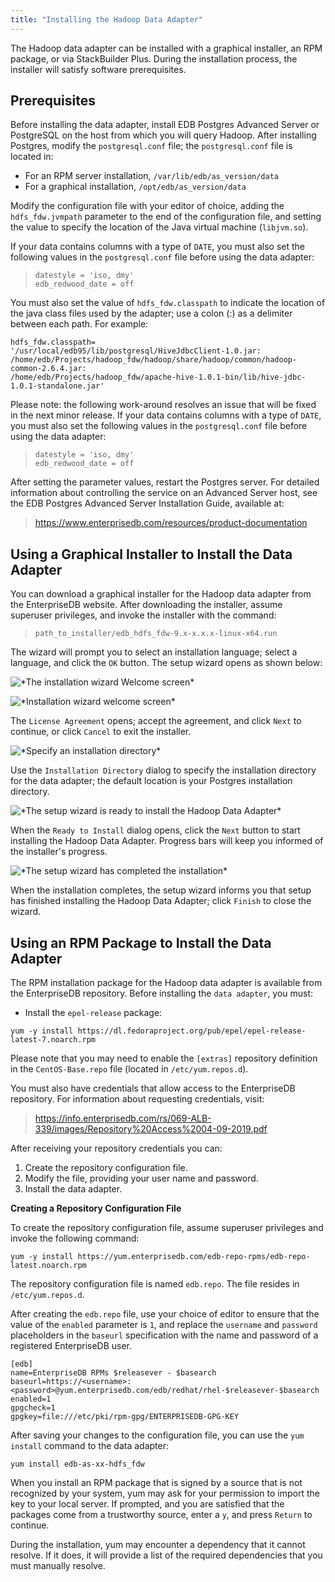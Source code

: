 ```yaml
---
title: "Installing the Hadoop Data Adapter"
---
```


<div id="installing_the_hadoop_data_adapter" class="registered_link"></div>

The Hadoop data adapter can be installed with a graphical installer, an RPM package, or via StackBuilder Plus. During the installation process, the installer will satisfy software prerequisites.

<div id="prerequisites" class="registered_link"></div>

## Prerequisites

Before installing the data adapter, install EDB Postgres Advanced Server or PostgreSQL on the host from which you will query Hadoop. After installing Postgres, modify the `postgresql.conf` file; the `postgresql.conf` file is located in:

-   For an RPM server installation, `/var/lib/edb/as_version/data`
-   For a graphical installation, `/opt/edb/as_version/data`

Modify the configuration file with your editor of choice, adding the `hdfs_fdw.jvmpath` parameter to the end of the configuration file, and setting the value to specify the location of the Java virtual machine (`libjvm.so`).

If your data contains columns with a type of `DATE`, you must also set the following values in the `postgresql.conf` file before using the data adapter:

> `datestyle = 'iso, dmy'`  
> `edb_redwood_date = off`

You must also set the value of `hdfs_fdw.classpath` to indicate the location of the java class files used by the adapter; use a colon (:) as a delimiter between each path. For example:

```text
hdfs_fdw.classpath=
'/usr/local/edb95/lib/postgresql/HiveJdbcClient-1.0.jar: /home/edb/Projects/hadoop_fdw/hadoop/share/hadoop/common/hadoop-common-2.6.4.jar:
/home/edb/Projects/hadoop_fdw/apache-hive-1.0.1-bin/lib/hive-jdbc-1.0.1-standalone.jar'
```

Please note: the following work-around resolves an issue that will be fixed in the next minor release. If your data contains columns with a type of `DATE`, you must also set the following values in the `postgresql.conf` file before using the data adapter:

> `datestyle = 'iso, dmy'`  
> `edb_redwood_date = off`

After setting the parameter values, restart the Postgres server. For detailed information about controlling the service on an Advanced Server host, see the EDB Postgres Advanced Server Installation Guide, available at:

> <https://www.enterprisedb.com/resources/product-documentation>

<div id="using_a_graphical_installer_to_install_the_data_adapter" class="registered_link"></div>

## Using a Graphical Installer to Install the Data Adapter

You can download a graphical installer for the Hadoop data adapter from the EnterpriseDB website. After downloading the installer, assume superuser privileges, and invoke the installer with the command:

> `path_to_installer/edb_hdfs_fdw-9.x-x.x.x-linux-x64.run`

The wizard will prompt you to select an installation language; select a language, and click the `OK` button. The setup wizard opens as shown below:

![\*The installation wizard Welcome screen\*](images/installation_wizard_welcome_screen.png)

![\*Installation wizard welcome screen\*](images/the_installation_wizard_welcome_screen.png)

The `License Agreement` opens; accept the agreement, and click `Next` to continue, or click `Cancel` to exit the installer.

![\*Specify an installation directory\*](images/specify_an_installation_directory.png)

Use the `Installation Directory` dialog to specify the installation directory for the data adapter; the default location is your Postgres installation directory.

![\*The setup wizard is ready to install the Hadoop Data Adapter\*](images/setup_wizard_ready.png)

When the `Ready to Install` dialog opens, click the `Next` button to start installing the Hadoop Data Adapter. Progress bars will keep you informed of the installer's progress.

![\*The setup wizard has completed the installation\*](images/installation_complete.png)

When the installation completes, the setup wizard informs you that setup has finished installing the Hadoop Data Adapter; click `Finish` to close the wizard.

<div id="using_an_rpm_package_to_install_the_data_adapter" class="registered_link"></div>

## Using an RPM Package to Install the Data Adapter

The RPM installation package for the Hadoop data adapter is available from the EnterpriseDB repository. Before installing the `data adapter`, you must:

-   Install the `epel-release` package:

<!-- end list -->

```text
yum -y install https://dl.fedoraproject.org/pub/epel/epel-release-latest-7.noarch.rpm
```

Please note that you may need to enable the `[extras]` repository definition in the `CentOS-Base.repo` file (located in `/etc/yum.repos.d`).

You must also have credentials that allow access to the EnterpriseDB repository. For information about requesting credentials, visit:

> <https://info.enterprisedb.com/rs/069-ALB-339/images/Repository%20Access%2004-09-2019.pdf>

After receiving your repository credentials you can:

1.  Create the repository configuration file.
2.  Modify the file, providing your user name and password.
3.  Install the data adapter.

**Creating a Repository Configuration File**

To create the repository configuration file, assume superuser privileges and invoke the following command:

```text
yum -y install https://yum.enterprisedb.com/edb-repo-rpms/edb-repo-latest.noarch.rpm
```

The repository configuration file is named `edb.repo`. The file resides in `/etc/yum.repos.d`.

After creating the `edb.repo` file, use your choice of editor to ensure that the value of the `enabled` parameter is `1`, and replace the `username` and `password` placeholders in the `baseurl` specification with the name and password of a registered EnterpriseDB user.

```text
[edb]
name=EnterpriseDB RPMs $releasever - $basearch
baseurl=https://<username>:<password>@yum.enterprisedb.com/edb/redhat/rhel-$releasever-$basearch
enabled=1
gpgcheck=1
gpgkey=file:///etc/pki/rpm-gpg/ENTERPRISEDB-GPG-KEY
```

After saving your changes to the configuration file, you can use the `yum install` command to the data adapter:

```text
yum install edb-as-xx-hdfs_fdw
```

When you install an RPM package that is signed by a source that is not recognized by your system, yum may ask for your permission to import the key to your local server. If prompted, and you are satisfied that the packages come from a trustworthy source, enter a `y`, and press `Return` to continue.

During the installation, yum may encounter a dependency that it cannot resolve. If it does, it will provide a list of the required dependencies that you must manually resolve.
